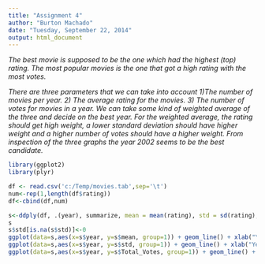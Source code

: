 ```yaml
---
title: "Assignment 4"
author: "Burton Machado"
date: "Tuesday, September 22, 2014"
output: html_document
---
```

*The best movie is supposed to be the one which had the highest (top) rating. The most popular movies is the one that got a high rating with the most votes.* <P>
*There are three parameters that we can take into account 1)The number of movies per year. 2) The average rating for the movies. 3) The number of votes for movies in a year.
We can take some kind of weighted average of the three and decide on the best year. For the weighted average, the rating should get high weight, a lower standard deviation should have higher weight and a higher number of votes should have a higher weight. From inspection of the three graphs the year 2002 seems to be the best candidate.*

```r
library(ggplot2)
library(plyr)

df <- read.csv('c:/Temp/movies.tab',sep='\t')
num<-rep(1,length(df$rating))
df<-cbind(df,num)

s<-ddply(df, .(year), summarize, mean = mean(rating), std = sd(rating), No_of_Movies = sum(num), Total_Votes = sum(votes) )
s
s$std[is.na(s$std)]<-0
ggplot(data=s,aes(x=s$year, y=s$mean, group=1)) + geom_line() + xlab("Year") + ylab("Mean of Rating")
ggplot(data=s,aes(x=s$year, y=s$std, group=1)) + geom_line() + xlab("Year") + ylab("Std Dev of Rating")
ggplot(data=s,aes(x=s$year, y=s$Total_Votes, group=1)) + geom_line() + xlab("Year") + ylab("Total votes")

```

